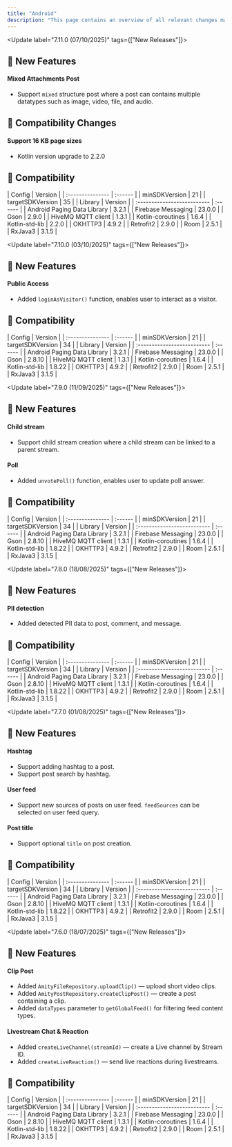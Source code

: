 ```yaml
---
title: "Android"
description: "This page contains an overview of all relevant changes made to the Android SDK"
---
```


<Update label="7.11.0  (07/10/2025)" tags={["New Releases"]}>
  ## 🚀 New Features

  #### Mixed Attachments Post

  - Support `mixed` structure post where a post can contains multiple datatypes such as image, video, file, and audio.

  ## 🚨 Compatibility Changes

  #### Support 16 KB page sizes

  - Kotlin version upgrade to 2.2.0

  ## 🧩 Compatibility

  <AccordionGroup>
    <Accordion title="Android SDK" icon="gear">
      | Config           | Version |
      | :--------------- | :------ |
      | minSDKVersion    | 21      |
      | targetSDKVersion | 35      |
    </Accordion>
    <Accordion title="Dependencies" icon="book">
      | Library                     | Version |
      | :-------------------------- | :------ |
      | Android Paging Data Library | 3.2.1   |
      | Firebase Messaging          | 23.0.0  |
      | Gson                        | 2.9.0   |
      | HiveMQ MQTT client          | 1.3.1   |
      | Kotlin-coroutines           | 1.6.4   |
      | Kotlin-std-lib              | 2.2.0   |
      | OKHTTP3                     | 4.9.2   |
      | Retrofit2                   | 2.9.0   |
      | Room                        | 2.5.1   |
      | RxJava3                     | 3.1.5   |
    </Accordion>
  </AccordionGroup>
</Update>

<Update label="7.10.0  (03/10/2025)" tags={["New Releases"]}>
  ## 🚀 New Features

  #### Public Access

  - Added `loginAsVisitor()` function, enables user to interact as a visitor.

  ## 🧩 Compatibility

  <AccordionGroup>
    <Accordion title="Android SDK" icon="gear">
      | Config           | Version |
      | :--------------- | :------ |
      | minSDKVersion    | 21      |
      | targetSDKVersion | 34      |
    </Accordion>
    <Accordion title="Dependencies" icon="book">
      | Library                     | Version |
      | :-------------------------- | :------ |
      | Android Paging Data Library | 3.2.1   |
      | Firebase Messaging          | 23.0.0  |
      | Gson                        | 2.8.10  |
      | HiveMQ MQTT client          | 1.3.1   |
      | Kotlin-coroutines           | 1.6.4   |
      | Kotlin-std-lib              | 1.8.22  |
      | OKHTTP3                     | 4.9.2   |
      | Retrofit2                   | 2.9.0   |
      | Room                        | 2.5.1   |
      | RxJava3                     | 3.1.5   |
    </Accordion>
  </AccordionGroup>
</Update>

<Update label="7.9.0  (11/09/2025)" tags={["New Releases"]}>
  ## 🚀 New Features

  #### Child stream

  - Support child stream creation where a child stream can be linked to a parent stream.

  #### Poll

  - Added `unvotePoll()` function, enables user to update poll answer.

  ## 🧩 Compatibility

  <AccordionGroup>
    <Accordion title="Android SDK" icon="gear">
      | Config           | Version |
      | :--------------- | :------ |
      | minSDKVersion    | 21      |
      | targetSDKVersion | 34      |
    </Accordion>
    <Accordion title="Dependencies" icon="book">
      | Library                     | Version |
      | :-------------------------- | :------ |
      | Android Paging Data Library | 3.2.1   |
      | Firebase Messaging          | 23.0.0  |
      | Gson                        | 2.8.10  |
      | HiveMQ MQTT client          | 1.3.1   |
      | Kotlin-coroutines           | 1.6.4   |
      | Kotlin-std-lib              | 1.8.22  |
      | OKHTTP3                     | 4.9.2   |
      | Retrofit2                   | 2.9.0   |
      | Room                        | 2.5.1   |
      | RxJava3                     | 3.1.5   |
    </Accordion>
  </AccordionGroup>
</Update>

<Update label="7.8.0  (18/08/2025)" tags={["New Releases"]}>
  ## 🚀 New Features

  #### PII detection

  - Added detected PII data to post, comment, and message.

  ## 🧩 Compatibility

  <AccordionGroup>
    <Accordion title="Android SDK" icon="gear">
      | Config           | Version |
      | :--------------- | :------ |
      | minSDKVersion    | 21      |
      | targetSDKVersion | 34      |
    </Accordion>
    <Accordion title="Dependencies" icon="book">
      | Library                     | Version |
      | :-------------------------- | :------ |
      | Android Paging Data Library | 3.2.1   |
      | Firebase Messaging          | 23.0.0  |
      | Gson                        | 2.8.10  |
      | HiveMQ MQTT client          | 1.3.1   |
      | Kotlin-coroutines           | 1.6.4   |
      | Kotlin-std-lib              | 1.8.22  |
      | OKHTTP3                     | 4.9.2   |
      | Retrofit2                   | 2.9.0   |
      | Room                        | 2.5.1   |
      | RxJava3                     | 3.1.5   |
    </Accordion>
  </AccordionGroup>
</Update>

<Update label="7.7.0  (01/08/2025)" tags={["New Releases"]}>
  ## 🚀 New Features

  #### Hashtag

  - Support adding hashtag to a post.
  - Support post search by hashtag.

  #### User feed

  - Support new sources of posts on user feed. `feedSources` can be selected on user feed query.

  #### Post title

  - Support optional `title` on post creation.

  ## 🧩 Compatibility

  <AccordionGroup>
    <Accordion title="Android SDK" icon="gear">
      | Config           | Version |
      | :--------------- | :------ |
      | minSDKVersion    | 21      |
      | targetSDKVersion | 34      |
    </Accordion>
    <Accordion title="Dependencies" icon="book">
      | Library                     | Version |
      | :-------------------------- | :------ |
      | Android Paging Data Library | 3.2.1   |
      | Firebase Messaging          | 23.0.0  |
      | Gson                        | 2.8.10  |
      | HiveMQ MQTT client          | 1.3.1   |
      | Kotlin-coroutines           | 1.6.4   |
      | Kotlin-std-lib              | 1.8.22  |
      | OKHTTP3                     | 4.9.2   |
      | Retrofit2                   | 2.9.0   |
      | Room                        | 2.5.1   |
      | RxJava3                     | 3.1.5   |
    </Accordion>
  </AccordionGroup>
</Update>

<Update label="7.6.0  (18/07/2025)" tags={["New Releases"]}>
  ## 🚀 New Features

  #### Clip Post

  - Added `AmityFileRepository.uploadClip()` — upload short video clips.
  - Added `AmityPostRepository.createClipPost()` — create a post containing a clip.
  - Added `dataTypes` parameter to `getGlobalFeed()` for filtering feed content types.

  #### Livestream Chat & Reaction

  - Added `createLiveChannel(streamId)` — create a Live channel by Stream ID.
  - Added `createLiveReaction()` — send live reactions during livestreams.

  ## 🧩 Compatibility

  <AccordionGroup>
    <Accordion title="Android SDK" icon="gear">
      | Config           | Version |
      | :--------------- | :------ |
      | minSDKVersion    | 21      |
      | targetSDKVersion | 34      |
    </Accordion>
    <Accordion title="Dependencies" icon="book">
      | Library                     | Version |
      | :-------------------------- | :------ |
      | Android Paging Data Library | 3.2.1   |
      | Firebase Messaging          | 23.0.0  |
      | Gson                        | 2.8.10  |
      | HiveMQ MQTT client          | 1.3.1   |
      | Kotlin-coroutines           | 1.6.4   |
      | Kotlin-std-lib              | 1.8.22  |
      | OKHTTP3                     | 4.9.2   |
      | Retrofit2                   | 2.9.0   |
      | Room                        | 2.5.1   |
      | RxJava3                     | 3.1.5   |
    </Accordion>
  </AccordionGroup>
</Update>